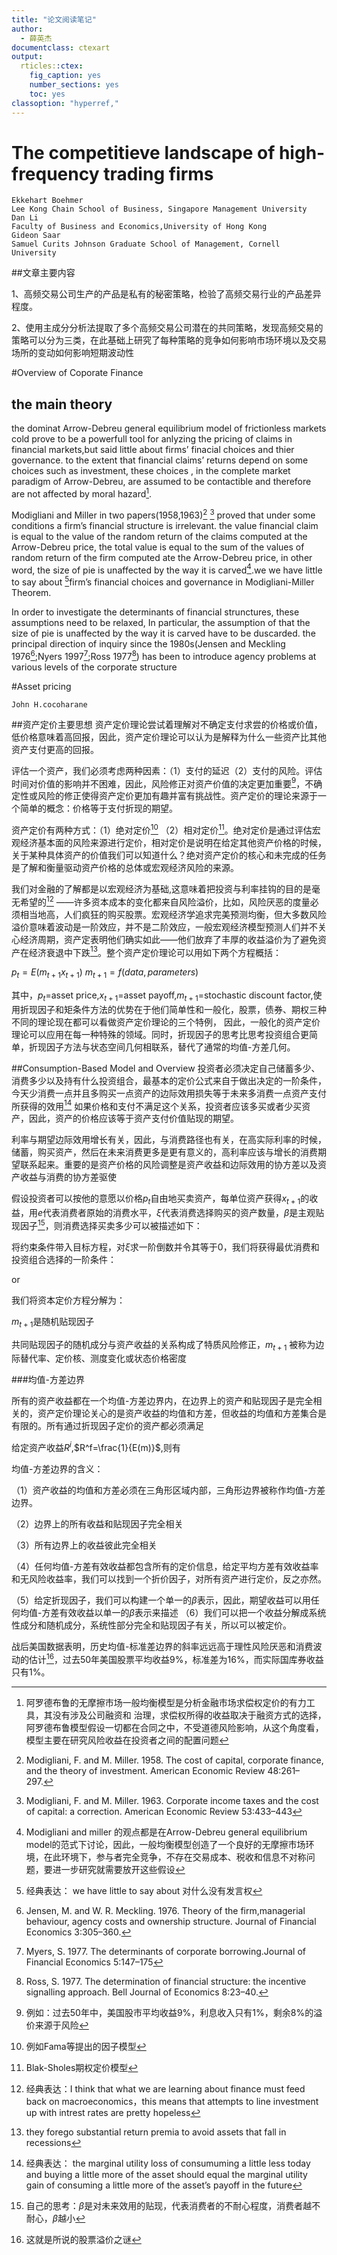 ```yaml
---
title: "论文阅读笔记"
author:
  - 薛英杰
documentclass: ctexart
output:
  rticles::ctex:
    fig_caption: yes
    number_sections: yes
    toc: yes
classoption: "hyperref,"
---
```


# The competitieve landscape of high-frequency trading firms
```
Ekkehart Boehmer
Lee Kong Chain School of Business, Singapore Management University
Dan Li
Faculty of Business and Economics,University of Hong Kong
Gideon Saar
Samuel Curits Johnson Graduate School of Management, Cornell University
```

##文章主要内容

   1、高频交易公司生产的产品是私有的秘密策略，检验了高频交易行业的产品差异程度。
   
   2、使用主成分分析法提取了多个高频交易公司潜在的共同策略，发现高频交易的策略可以分为三类，在此基础上研究了每种策略的竞争如何影响市场环境以及交易场所的变动如何影响短期波动性

#Overview of Coporate Finance

## the main theory

the dominat Arrow-Debreu general equilibrium model of frictionless markets cold prove to be a powerfull tool for anlyzing the pricing of claims in financial markets,but said little about firms' finacial choices and thier governance. to the extent that financial claims' returns
depend on some choices such as investment, these choices , in the complete market paradigm of Arrow-Debreu, are assumed to be contactible and therefore are not affected by moral hazard^[阿罗德布鲁的无摩擦市场一般均衡模型是分析金融市场求偿权定价的有力工具，其没有涉及公司融资和
治理，求偿权所得的收益取决于融资方式的选择，阿罗德布鲁模型假设一切都在合同之中，不受道德风险影响，从这个角度看，模型主要在研究风险收益在投资者之间的配置问题].

Modigliani and Miller in two papers(1958,1963)^[Modigliani, F. and M. Miller. 1958. The cost of capital, corporate finance, and the theory of investment. American Economic Review 48:261–297.] ^[Modigliani, F. and M. Miller. 1963. Corporate income taxes and the cost of capital: a correction. American Economic Review 53:433–443] proved that under some conditions a firm's financial structure is irrelevant. the value financial claim is equal to the value of the random return of the claims computed at the Arrow-Debreu price, the total value is equal to 
the sum of the values of random return of the firm computed ate the Arrow-Debreu price, in other word, the size of pie is unaffected by the
way it is carved^[Modigliani and miller 的观点都是在Arrow-Debreu general equilibrium model的范式下讨论，因此，一般均衡模型创造了一个良好的无摩擦市场环境，在此环境下，参与者完全竞争，不存在交易成本、税收和信息不对称问题，要进一步研究就需要放开这些假设].we we have little to say about ^[经典表达：\color{red} we have little to say about 对什么没有发言权]firm's financial choices and governance in Modigliani-Miller Theorem.

In order to investigate the determinants of financial strunctures, these assumptions need to be relaxed, In particular, the assumption of that the size of pie is unaffected by the way it is carved have to be duscarded. the principal direction of inquiry since the 1980s(Jensen and Meckling 1976^[Jensen, M. and W. R. Meckling. 1976. Theory of the firm,managerial behaviour, agency costs and ownership structure.
Journal of Financial Economics 3:305–360.];Nyers 1997^[Myers, S. 1977. The determinants of corporate borrowing.Journal of Financial Economics 5:147–175];Ross 1977^[Ross, S. 1977. The determination of financial structure: the incentive signalling approach. Bell Journal of Economics 8:23–40.]) has been to introduce agency problems at various levels of the corporate structure

#Asset pricing
```
John H.cocoharane
```
##资产定价主要思想
资产定价理论尝试着理解对不确定支付求尝的价格或价值，低价格意味着高回报，因此，资产定价理论可以认为是解释为什么一些资产比其他资产支付更高的回报。

评估一个资产，我们必须考虑两种因素：（1）支付的延迟（2）支付的风险。评估时间对价值的影响并不困难，因此，风险修正对资产价值的决定更加重要^[例如：过去50年中，美国股市平均收益9%，利息收入只有1%，剩余8%的溢价来源于风险]，不确定性或风险的修正使得资产定价更加有趣并富有挑战性。资产定价的理论来源于一个简单的概念：价格等于支付折现的期望。

资产定价有两种方式：（1）绝对定价^[例如Fama等提出的因子模型] （2）相对定价^[Blak-Sholes期权定价模型]。绝对定价是通过评估宏观经济基本面的风险来源进行定价，相对定价是说明在给定其他资产价格的时候，关于某种具体资产的价值我们可以知道什么？绝对资产定价的核心和未完成的任务是了解和衡量驱动资产价格的总体或宏观经济风险的来源。

我们对金融的了解都是以宏观经济为基础,这意味着把投资与利率挂钩的目的是毫无希望的^[经典表达：\color{red}I think that what we are learning about finance must feed back on macroeconomics，this means that attempts to line investment up with intrest rates are pretty hopeless] ——许多资本成本的变化都来自风险溢价，比如，风险厌恶的度量必须相当地高，人们疯狂的购买股票。宏观经济学追求完美预测均衡，但大多数风险溢价意味着波动是一阶效应，并不是二阶效应，一般宏观经济模型预测人们并不关心经济周期，资产定表明他们确实如此——他们放弃了丰厚的收益溢价为了避免资产在经济衰退中下跌^[they forego substantial return premia to avoid assets that fall in recessions]。整个资产定价理论可以用如下两个方程概括：

$p_t=E(m_{t+1}x_{t+1})$     $m_{t+1}=f(data,parameters)$

其中，$p_t=$asset price,$x_{t+1}=$asset payoff,$m_{t+1}=$stochastic discount factor,使用折现因子和矩条件方法的优势在于他们简单性和一般化，股票，债券、期权三种不同的理论现在都可以看做资产定价理论的三个特例， 因此，一般化的资产定价理论可以应用在每一种特殊的领域。同时，折现因子的思考比思考投资组合更简单，折现因子方法与状态空间几何相联系，替代了通常的均值-方差几何。

##Consumption-Based Model and Overview
投资者必须决定自己储蓄多少、消费多少以及持有什么投资组合，最基本的定价公式来自于做出决定的一阶条件，今天少消费一点并且多购买一点资产的边际效用损失等于未来多消费一点资产支付所获得的效用^[经典表达：\color{red} the marginal utility loss of consumuming a little less today and buying a little more of the asset should equal the marginal utility gain of consuming a little more of the asset's payoff in the future] 如果价格和支付不满足这个关系，投资者应该多买或者少买资产，因此，资产的价格应该等于资产支付价值贴现的期望。

\color{red} 利率与期望边际效用增长有关，因此，与消费路径也有关，在高实际利率的时候，储蓄，购买资产，然后在未来消费更多是更有意义的，高利率应该与增长的消费期望联系起来。重要的是资产价格的风险调整是资产收益和边际效用的协方差以及资产收益与消费的协方差驱使

\color{black}假设投资者可以按他的意愿以价格$p_t$自由地买卖资产，每单位资产获得$x_{t+1}$的收益，用$e$代表消费者原始的消费水平，$\xi$代表消费选择购买的资产数量，$\beta$是主观贴现因子^[\color{red}自己的思考：$\beta$是对未来效用的贴现，代表消费者的不耐心程度，消费者越不耐心，$\beta$越小]，则消费选择买卖多少可以被描述如下：

\centerline{$max  \mu(c_t)+E_t\big[ \beta \mu(c_{t+1})\big]$} 

\centerline{ s.t $c_t=e_t-p_t\xi$}

\centerline{$c_{t+1}=e_{t+1}-x_{t+1}\xi]$}

将约束条件带入目标方程，对$\xi$求一阶倒数并令其等于0，我们将获得最优消费和投资组合选择的一阶条件：

\centerline{$p_t \mu^\prime(c_t)=E_t\big[ \beta \mu^\prime(c_{t+1})x_{t+1}\big]$} 

or

\centerline{$p_t =E_t\big[ \beta \frac{\mu^\prime(c_{t+1})}{\mu^\prime(c_t)}x_{t+1}\big]$} 

我们将资本定价方程分解为：

\centerline{$p_{t} =E_t(m_{t+1}x_{t+1})$}

\centerline{$m_{t+1}=\beta\frac{\mu^\prime(c_{t+1})}{\mu^\prime(c_t)}$}

$m_{t+1}$是随机贴现因子

共同贴现因子的随机成分与资产收益的关系构成了特质风险修正，$m_{t+1}$ 被称为边际替代率、定价核、测度变化或状态价格密度

###均值-方差边界

所有的资产收益都在一个均值-方差边界内，在边界上的资产和贴现因子是完全相关的，资产定价理论关心的是资产收益的均值和方差，但收益的均值和方差集合是有限的。所有通过折现因子定价的资产都必须满足

\centerline{$|E(R^i)-R^f|\leq \frac{\sigma(m)}{E(m)}\sigma(R^i)$}

给定资产收益$R^i$,$R^f=\frac{1}{E(m)}$,则有

\centerline{$1=E(mR^i)=E(m)E(R^i)+\rho_{m,R^i}\sigma(R^i)\sigma(m)$}

\centerline{$E(R^i)=R^f-\rho_{m,R^i}\frac{\sigma(R^i)}{E(m)}\sigma(m)$}

均值-方差边界的含义：

（1）资产收益的均值和方差必须在三角形区域内部，三角形边界被称作均值-方差边界。

（2）边界上的所有收益和贴现因子完全相关

（3）所有边界上的收益彼此完全相关

（4）任何均值-方差有效收益都包含所有的定价信息，给定平均方差有效收益率和无风险收益率，我们可以找到一个折价因子，对所有资产进行定价，反之亦然。

（5）给定折现因子，我们可以构建一个单一的$\beta$表示，因此，期望收益可以用任何均值-方差有效收益以单一的$\beta$表示来描述
（6）我们可以把一个收益分解成系统性成分和随机成分，系统性部分完全和贴现因子有关，所以可以被定价。

战后美国数据表明，历史均值-标准差边界的斜率远远高于理性风险厌恶和消费波动的估计^[这就是所说的股票溢价之谜]，过去50年美国股票平均收益9%，标准差为16%，而实际国库券收益只有1%。